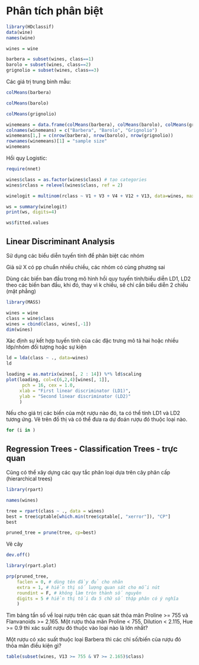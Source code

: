 # Phân tích phân biệt

```r
library(HDclassif)
data(wine)
names(wine)
```

```r
wines = wine

barbera = subset(wines, class==1)
barolo = subset(wines, class==2)
grignolio = subset(wines, class==3)
```

Các giá trị trung bình mẫu:

```r
colMeans(barbera)
```

```r
colMeans(barolo)
```

```r
colMeans(grignolio)
```

```r
winemeans = data.frame(colMeans(barbera), colMeans(barolo), colMeans(grignolio))
colnames(winemeans) = c("Barbera", "Barolo", "Grignolio")
winemeans[1,] = c(nrow(barbera), nrow(barolo), nrow(grignolio))
rownames(winemeans)[1] = "sample size"
winemeans
```

Hồi quy Logistic:
```r
require(nnet)

wines$class = as.factor(wines$class) # tạo categories
wines$rclass = relevel(wines$class, ref = 2)

winelogit = multinom(rclass ~ V1 + V3 + V4 + V12 + V13, data=wines, maxit=200)
```
```r
ws = summary(winelogit)
print(ws, digits=4)
```

```r
ws$fitted.values
```

## Linear Discriminant Analysis

Sử dụng các biểu diễn tuyến tính để phân biệt các nhóm

Giả sử X có pp chuẩn nhiều chiều, các nhóm có cùng phương sai

Dùng các biến ban đầu trong mô hình hồi quy tuyến tính/biểu diễn LD1, LD2 theo các biến ban đầu, khi đó, thay vì k chiều, sẽ chỉ cần biểu diễn 2 chiều (mặt phẳng)

```r
library(MASS)

wines = wine
class = wine$class
wines = cbind(class, wines[,-1])
dim(wines)
```
Xác định sự kết hợp tuyến tính của các đặc trưng mô tả hai hoặc nhiều lớp/nhóm đối tượng hoặc sự kiện

```r
ld = lda(class ~ ., data=wines)
ld
```

```r
loading = as.matrix(wines[, 2 : 14]) %*% ld$scaling
plot(loading, col=c(6,2,4)[wines[, 1]],
      pch = 16, cex = 1.0,
     xlab = "First linear discriminator (LD1)",
     ylab = "Second linear discriminator (LD2)"
     )
```

Nếu cho giá trị các biến của một rượu nào đó, ta có thể tính LD1 và LD2 tương ứng. Vẽ trên đồ thị và có thể đưa ra dự đoán rượu đó thuộc loại nào.

```r
for (i in )
```

## Regression Trees - Classification Trees - trực quan

Cũng có thể xây dựng các quy tắc phân loại dựa trên cây phân cấp (hierarchical trees)

```r
library(rpart)

names(wines)
```
```r
tree = rpart(class ~ ., data = wines)
best = tree$cptable[which.min(tree$cptable[, "xerror"]), "CP"]
best
```

```r
pruned_tree = prune(tree, cp=best)
```

Vẽ cây

```r
dev.off()

library(rpart.plot)

prp(pruned_tree,
    faclen = 0, # dùng tên đầy đủ cho nhãn
    extra = 1, # hiển thị số lượng quan sát cho mỗi nút
    roundint = F, # không làm tròn thành số nguyên
    digits = 5 # hiển thị tối đa 5 chữ số thập phân có ý nghĩa
    )

```

Tìm bảng tần số về loại rượu trên các quan sát thỏa mãn Proline >= 755 và Flanvanoids >= 2.165.
Một rượu thỏa mãn Proline < 755, Dilution < 2.115, Hue >= 0.9 thì xác suất rượu đó thuộc vào loại nào là lớn nhất?

Một rượu có xác suất thuộc loại Barbera thì các chỉ số/biến của rượu đó thỏa mãn điều kiện gì?

```r
table(subset(wines, V13 >= 755 & V7 >= 2.165)$class)
```

```r

```

